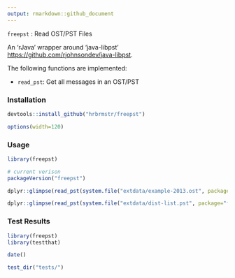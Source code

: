```yaml
---
output: rmarkdown::github_document
---
```


`freepst` : Read OST/PST Files

An 'rJava' wrapper around 'java-libpst' <https://github.com/rjohnsondev/java-libpst>.

The following functions are implemented:

- `read_pst`:	Get all messages in an OST/PST

### Installation

```r
devtools::install_github("hrbrmstr/freepst")
```

```r
options(width=120)
```

### Usage

```r
library(freepst)

# current verison
packageVersion("freepst")

dplyr::glimpse(read_pst(system.file("extdata/example-2013.ost", package="freepst")))

dplyr::glimpse(read_pst(system.file("extdata/dist-list.pst", package="freepst")))
```

### Test Results

```r
library(freepst)
library(testthat)

date()

test_dir("tests/")
```

